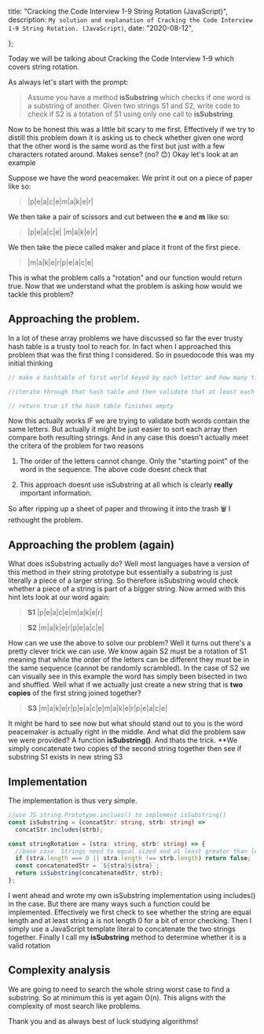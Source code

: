 

  title: "Cracking the Code Interview 1-9 String Rotation (JavaScript)",
  description: `My solution and explanation of Cracking the Code Interview 1-9 String Rotation. (JavaScript)`,
  date: "2020-08-12",
  
};

Today we will be talking about Cracking the Code Interview 1-9 which covers string rotation.

<!--more-->

As always let's start with the prompt:

> Assume you have a method **isSubstring** which checks if one word
> is a substring of another. Given two strings S1 and S2, write
> code to check if S2 is a totation of S1 using only one call to
> **isSubstring**.

Now to be honest this was a little bit scary to me first. Effectively if we try to distill this problem down it is asking us to check whether given one word that the other word is the same word as the first but just with a few characters rotated around. Makes sense? (no? 😊) Okay let's look at an example

Suppose we have the word peacemaker. We print it out on a piece of paper like so:

> |p|e|a|c|e|m|a|k|e|r|

We then take a pair of scissors and cut between the **e** and **m** like so:

> |p|e|a|c|e| |m|a|k|e|r|

We then take the piece called maker and place it front of the first piece.

> |m|a|k|e|r|p|e|a|c|e|

This is what the problem calls a "rotation" and our function would return true. Now that we understand what the problem is asking how would we tackle this problem?

## Approaching the problem.

In a lot of these array problems we have discussed so far the ever trusty hash table is a trusty tool to reach for. In fact when I approached this problem that was the first thing I considered. So in psuedocode this was my initial thinking

```ts
// make a hashtable of first world keyed by each letter and how many times it appears

//iterate through that hash table and then validate that at least each letter exists in the first string.

// return true if the hash table finishes empty
```

Now this actually works IF we are trying to validate both words contain the same letters. But actually it might be just easier to sort each array then compare both resulting strings. And in any case this doesn't actually meet the critera of the problem for two reasons

1. The order of the letters cannot change. Only the "starting point" of the word in the sequence. The above code doesnt check that

2. This approach doesnt use isSubstring at all which is clearly **really** important information.

So after ripping up a sheet of paper and throwing it into the trash 🗑️ I rethought the problem.

## Approaching the problem (again)

What does isSubstring actually do? Well most languages have a version of this method in their string prototype but essentially a substring is just literally a piece of a larger string. So therefore isSubstring would check whether a piece of a string is part of a bigger string. Now armed with this hint lets look at our word again:

> **S1**
> |p|e|a|c|e|m|a|k|e|r|

> **S2**
> |m|a|k|e|r|p|e|a|c|e|

How can we use the above to solve our problem? Well it turns out there's a pretty clever trick we can use. We know again S2 must be a rotation of S1 meaning that while the order of the letters can be different they must be in the same sequence (cannot be randomly scrambled). In the case of S2 we can visually see in this example the word has simply been bisected in two and shuffled. Well what if we actually just create a new string that is **two copies** of the first string joined together?

> **S3**
> |m|a|k|e|r|p|e|a|c|e|m|a|k|e|r|p|e|a|c|e|

It might be hard to see now but what should stand out to you is the word peacemaker is actually right in the middle. And what did the problem saw we were provided? A function **isSubstring()**. And thats the trick. \*\*We simply concatenate two copies of the second string together then see if substring S1 exists in new string S3

## Implementation

The implementation is thus very simple.

```ts
//use JS string.Prototype.inclues() to implement isSubstring()
const isSubstring = (concatStr: string, strb: string) =>
  concatStr.includes(strb);

const stringRotation = (stra: string, strb: string) => {
  //base case. Strings need to equal sized and at least greater than length 0
  if (stra.length === 0 || stra.length !== strb.length) return false;
  const concatenatedStr = `${stra}${stra}`;
  return isSubstring(concatenatedStr, strb);
};
```

I went ahead and wrote my own isSubstring implementation using includes() in the case. But there are many ways such a function could be implemented. Effectively we first check to see whether the string are equal length and at least string a is not length 0 for a bit of error checking. Then I simply use a JavaScript template literal to concatenate the two strings together. Finally I call my **isSubstring** method to determine whether it is a valid rotation

## Complexity analysis

We are going to need to search the whole string worst case to find a substring. So at minimum this is yet again O(n). This aligns with the complexity of most search like problems.

Thank you and as always best of luck studying algorithms!
